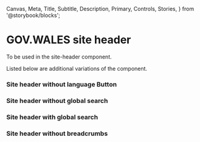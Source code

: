   Canvas,
  Meta,
  Title,
  Subtitle,
  Description,
  Primary,
  Controls,
  Stories,
} from '@storybook/blocks';


<Meta of={SiteHeaderStories} name='Site header' />

# GOV.WALES site header

To be used in the site-header component.

Listed below are additional variations of the component.

### Site header without language Button

<Canvas of={SiteHeaderStories.SiteHeaderWithoutLanguageButton} />

### Site header without global search

<Canvas of={SiteHeaderStories.SiteHeaderWithoutGlobalSearch} />

### Site header with global search

<Canvas of={SiteHeaderStories.SiteHeaderWithGlobalSearch} />

### Site header without breadcrumbs

<Canvas of={SiteHeaderStories.SiteHeaderWithoutBreadcrumbs} />
